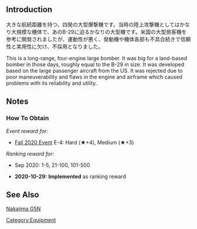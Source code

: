{{EquipmentInfo}}

==Introduction==
大きな航続距離を持つ、四発の大型爆撃機です。当時の陸上攻撃機としてはかなり大規模な機体で、あのB-29に迫るかなりの大型機です。米国の大型旅客機を参考に開発されましたが、運動性が悪く、発動機や機体各部も不具合続きで信頼性と実用性に欠け、不採用となりました。

This is a long-range, four-engine large bomber. It was big for a land-based bomber in those days, roughly equal to the B-29 in size. It was developed based on the large passenger aircraft from the US. It was rejected due to poor maneuverability and flaws in the engine and airframe which caused problems with its reliability and utility.

==Notes==
<div class="mw-collapsible"><h3>How To Obtain</h3>
<div class="mw-collapsible-content">
''Event reward for:''
* [[Fall 2020 Event]] E-4: Hard (★+4), Medium (★+3)

''Ranking reward for:''
* Sep 2020: 1-5, 21-100, 101-500

</div></div>


<div class="mw-collapsible><h3>Updates History</h3>
<div class="mw-collapsible-content>
* '''2020-10-29:''' '''Implemented''' as ranking reward
</div></div>

==See Also==
[[wikipedia:Nakajima G5N|Nakajima G5N]]

{{Equipmentlist}}
[[Category:Equipment]]